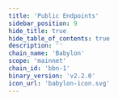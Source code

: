 ```yaml
---
title: 'Public Endpoints'
sidebar_position: 9
hide_title: true
hide_table_of_contents: true
description: ''
chain_name: 'Babylon'
scope: 'mainnet'
chain_id: 'bbn-1'
binary_version: 'v2.2.0'
icon_url: 'babylon-icon.svg'
---
```



<PageTitle
  iconUrl="img/babylon-icon.svg"
  title="Babylon Public Endpoints"
  chainId="bbn-1"
  version="v2.2.0"
/>

<PublicEndpoints
  chainId="bbn-1"
  primaryRpcUrl="https://babylon-rpc.noders.services"
  primaryApiUrl="https://babylon-api.noders.services/"
  primaryGrpcUrl="babylon-grpc.noders.services:443"
  primaryJsonRpcUrl=""
/>